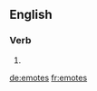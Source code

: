 
==English==

===Verb===
{{head|en}}

# {{en-third-person singular of|emote}}

[[de:emotes]]
[[fr:emotes]]
